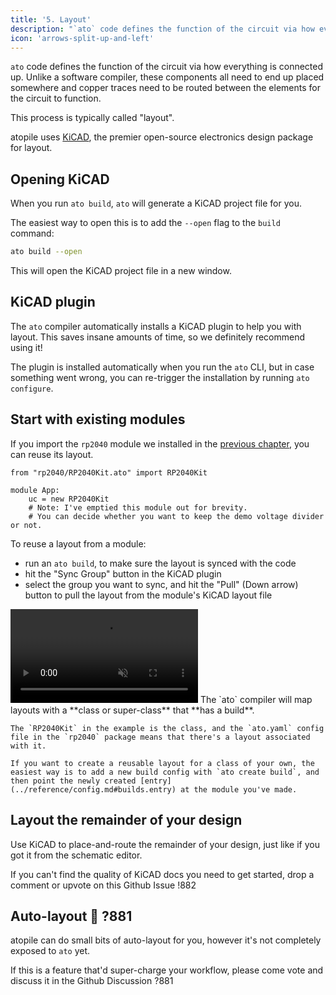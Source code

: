 ```yaml
---
title: '5. Layout'
description: "`ato` code defines the function of the circuit via how everything is connected up. Unlike a software compiler, these components all need to end up placed somewhere and copper traces need to be routed between the elements for the circuit to function."
icon: 'arrows-split-up-and-left'
---
```


`ato` code defines the function of the circuit via how everything is connected up. Unlike a software compiler, these components all need to end up placed somewhere and copper traces need to be routed between the elements for the circuit to function.

This process is typically called "layout".

atopile uses [KiCAD](https://kicad.org), the premier open-source electronics design package for layout.

## Opening KiCAD

When you run `ato build`, `ato` will generate a KiCAD project file for you.

The easiest way to open this is to add the `--open` flag to the `build` command:

```bash
ato build --open
```

This will open the KiCAD project file in a new window.

## KiCAD plugin

The `ato` compiler automatically installs a KiCAD plugin to help you with layout. This saves insane amounts of time, so we definitely recommend using it!

The plugin is installed automatically when you run the `ato` CLI, but in case something went wrong, you can re-trigger the installation by running `ato configure`.

## Start with existing modules

If you import the `rp2040` module we installed in the [previous chapter](./4-packages), you can reuse its layout.

```ato
from "rp2040/RP2040Kit.ato" import RP2040Kit

module App:
    uc = new RP2040Kit
    # Note: I've emptied this module out for brevity.
    # You can decide whether you want to keep the demo voltage divider or not.

```

To reuse a layout from a module:

- run an `ato build`, to make sure the layout is synced with the code
- hit the "Sync Group" button in the KiCAD plugin
- select the group you want to sync, and hit the "Pull" (Down arrow) button to pull the layout from the module's KiCAD layout file

<video autoplay loop muted playsinline>
    <source src="./assets/5-pcb-layout-sync.mp4" type="video/mp4" />
    <img src="./assets/5-pcb-layout-sync.gif" alt="Animated fallback" />
</video>

<Note>
    The `ato` compiler will map layouts with a **class or super-class** that **has a build**.

    The `RP2040Kit` in the example is the class, and the `ato.yaml` config file in the `rp2040` package means that there's a layout associated with it.

    If you want to create a reusable layout for a class of your own, the easiest way is to add a new build config with `ato create build`, and then point the newly created [entry](../reference/config.md#builds.entry) at the module you've made.
</Note>

## Layout the remainder of your design

Use KiCAD to place-and-route the remainder of your design, just like if you got it from the schematic editor.

If you can't find the quality of KiCAD docs you need to get started, drop a comment or upvote on this Github Issue !882


## Auto-layout :rocket: ?881

atopile can do small bits of auto-layout for you, however it's not completely exposed to `ato` yet.

If this is a feature that'd super-charge your workflow, please come vote and discuss it in the Github Discussion ?881
